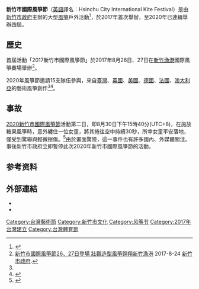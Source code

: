 {{Infobox film festival
| name           = 新竹市國際風箏節
| logo           = 
| logo_alt       =
| logo_size      = 
| image          = 
| image_alt      = 
| image_size     = 
| caption        = 
| opening        = 
| closing        = 
| location       = {{ROC}}[[新竹市|新竹市]]
| founded        = 2017年
| awardsreceived = 
| awards         = 
| films          = 
| directors      = 
| producers      = 
| writers        = 
| starring       = 
| host           = 
| number         = 
| date           = 每年8月底
| language       = [[漢語|漢語]]、[[英語|英語]]
| website        = http://www.hc-kite.com/
| chronology     = 
| preceded_by    = 
| followed_by    = 
}}

'''新竹市國際風箏節'''（[[英語|英語]]譯名：Hsinchu City International Kite Festival）是由[[新竹市政府|新竹市政府]]主辦的大型[[風箏|風箏]]戶外活動<ref name =L3269759>{{cite news |title=2020新竹市國際風箏節週末登場 各式風箏綻放漁港天空 |url=https://news.ltn.com.tw/news/life/breakingnews/3269759 |work=自由時報 |date=2020-08-24 |author=蔡彰盛 |accessdate=2020-08-31 |location=臺灣 |language=zh-hant |archive-date=2020-08-30 |archive-url=https://web.archive.org/web/20200830200050/https://news.ltn.com.tw/news/life/breakingnews/3269759 |dead-url=no }}</ref>，於2017年首次舉辦，至2020年已連續舉辦四屆。

== 歷史 ==
首屆活動「2017新竹市國際風箏節」於2017年8月26日、27日在[[新竹漁港|新竹漁港]]國際風箏賽場舉辦<ref>[https://www.hccg.gov.tw/ch/home.jsp?id=48&parentpath=&mcustomize=municipalnews_view.jsp&toolsflag=Y&dataserno=201708240010&t=MunicipalNews&mserno=201601300011 新竹市國際風箏節26、27日登場 壯觀造型風箏翱翔新竹漁港] 2017-8-24 [[新竹市政府|新竹市政府]].</ref>。

2020年風箏節邀請15支隊伍參與，來自[[臺灣|臺灣]]、[[英國|英國]]、[[美國|美國]]、[[德國|德國]]、[[法國|法國]]、[[澳大利亞|澳大利亞]]的藝術風箏創作<ref name =L3269759/><ref>{{cite news |title=新竹市國際風箏節周末登場 16米飛龍、夜光風箏綻放 |url=https://udn.com/news/story/7324/4805974 |work=聯合報 |date=2020-08-24 |author=王駿杰 |accessdate=2020-08-31 |location=臺灣 |language=zh-hant |archive-date=2021-01-06 |archive-url=https://web.archive.org/web/20210106055209/https://udn.com/news/story/7324/4805974 |dead-url=no }}</ref>。

==事故==
{{main|2020年新竹市國際風箏節女童遭風箏尾段纏住身體捲上空中事件}}
[[2020新竹市國際風箏節|2020新竹市國際風箏節]]活動第二日，即8月30日下午15時40分(UTC+8)，在施放糖果風箏時，意外纏住一位女童，將其捲往空中持續30秒，所幸女童平安落地，僅受到驚嚇與輕微擦傷。<ref>{{cite news|author=蔡彰盛|work=《自由時報》|date=2020-08-30|title=驚悚！竹市風箏節 女童被捲往空中影片曝光|url=https://news.ltn.com.tw/news/society/breakingnews/3276254|archiveurl=https://web.archive.org/web/20200830141647/https://news.ltn.com.tw/news/society/breakingnews/3276254|archivedate=2020-08-30}}</ref>由於畫面驚險，這一事件也有許多國內、外媒體關注。事後新竹市政府立即暫停此次2020年新竹市國際風箏節的活動。

== 参考资料 ==
{{Reflist}}

== 外部連結 ==
* {{Official website|http://www.hc-kite.com/}}
* {{facebook|新竹市國際風箏節-514327112255788}}

[[Category:台灣藝術節|Category:台灣藝術節]]
[[Category:新竹市文化|Category:新竹市文化]]
[[Category:风筝节|Category:风筝节]]
[[Category:2017年台灣建立|Category:2017年台灣建立]]
[[Category:台灣體育節|Category:台灣體育節]]